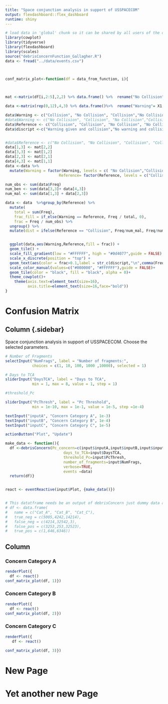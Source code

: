 ```yaml
---
title: "Space conjunction analysis in support of USSPACECOM"
output: flexdashboard::flex_dashboard
runtime: shiny
---
```





```r
# load data in 'global' chunk so it can be shared by all users of the dashboard
library(cowplot)
library(tidyverse)
library(flexdashboard)
library(scales)
source("debrisConcernFunction_Gallagher.R")
data <- fread("../data/events.csv")



conf_matrix_plot<-function(df = data_from_function, i){

  

mat <-matrix(df[i,2:5],2,2) %>% data.frame() %>%  rename("No Collision"= X1, "Collision" = X2)

data <-matrix(rep(0,12),4,3) %>% data.frame()%>%  rename("Warning"= X1, "Reference" = X2, "Freq" = X3)

data$Warning <- c("Collision", "No Collision", "Collision","No Collision")
#data$Warning <- c("No Collision", "Collision", "No Collision","Collision")
data$Reference <- c("Collision", "Collision", "No Collision", "No Collision")
data$discript <-c("Warning given and collision","No warning and collision", "Warning given and no collision" ,"No warning and no collision")


#data$Reference <- c("No Collision", "No Collision", "Collision", "Collision")
data[1,3] <- mat[2,2]
data[3,3] <- mat[1,2]
data[2,3] <- mat[2,1]
data[4,3] <- mat[1,1]
data <-data %>% 
  mutate(Warning = factor(Warning, levels = c( "No Collision","Collision")),  #c( "No Collision","Collision")
                        Reference= factor(Reference, levels = c("Collision", "No Collision")))  # c("Collision", "No Collision")

num_obs <- sum(data$Freq)
num_ben <- sum(data[3,3]+ data[4,3])
num_mal <- sum(data[1,3] + data[2,3])

data <- data  %>%group_by(Reference) %>% 
  mutate(
    total = sum(Freq),
    frac_fill = if_else(Warning == Reference, Freq / total, 0),
    frac = Freq / num_obs) %>% 
  ungroup() %>% 
  mutate(dist = ifelse(Reference == "Collision", Freq/num_mal, Freq/num_ben )) 


  ggplot(data,aes(Warning,Reference,fill = frac)) +
  geom_tile() +
  scale_fill_gradient(low = "#FFFFFF", high = "#0d4077",guide = FALSE) +
  scale_x_discrete(position = "top") +
  geom_text(aes(color = frac>0.1,label = str_c(discript,"\n",comma(Freq),"\n ", round(frac * 100,2), "% of all Observations \n", round(dist *100,2), "% of True ", Reference  )), size = 6)+
  scale_color_manual(values=c("#000000", "#FFFFFF"),guide = FALSE)+
  geom_tile(color = "black", fill = "black", alpha = 0)+
  theme_cowplot()+
    theme(axis.text=element_text(size=16),
          axis.title=element_text(size=16,face="bold"))
}
```

Confusion Matrix  {data-navmenu="More Analysis"}
===================================== 

Column {.sidebar} {data-width=250}
-----------------------------------------------------------------------

Space conjunction analysis in support of USSPACECOM. Choose the selected parameters.

```r
# Number of Fragments
selectInput("NumFrags", label = "Number of fragments:",
            choices = c(1, 10, 100, 1000 ,10000), selected = 1)

# Days to TCA 
sliderInput("DaysTCA", label = "Days to TCA",
            min = 1, max = 8, value = 1, step = 1)

#threshold_Pc

sliderInput("PcThresh", label = "Pc Threshold",
            min = 1e-10, max = 1e-1, value = 1e-5, step =1e-4)

textInput("inputA", "Concern Category A", 1e-3)
textInput("inputB", "Concern Category B", 1e-4)
textInput("inputC", "Concern Category C", 1e-5)

actionButton("Plot", "Update")

make_data <- function(){
  df <-debrisConcern(Pc_concern=c(input$inputA,input$inputB,input$inputC),
                          days_to_TCA=input$DaysTCA,
                          threshold_Pc=input$PcThresh,
                          number_of_fragments=input$NumFrags,
                          verbose=TRUE,
                          events =data)
  return(df)}


react <- eventReactive(input$Plot, {make_data()})


# This datatframe needs be an output of debrisConcern just dummy data at this time
# df <- data.frame(
#   name = c("Cat_A", "Cat_B", "Cat_C"),
#   true_neg = c(5005,4242,14214),
#   false_neg = c(4214,32542,3),
#   false_pos = c(3253,253,32523),
#   true_pos = c(1,646,6346))

```



Column
-----------------------------------------------------------------------
### Concern Category A 

```r
renderPlot({
  df <- react()
conf_matrix_plot(df, 1)})

```
    
### Concern Category B 

```r
renderPlot({
  df <- react()
conf_matrix_plot(df, 2)})
```

### Concern Category C 

```r
renderPlot({
   df <- react()

conf_matrix_plot(df, 3)})
```

 New Page {data-navmenu="More Analysis"}
=====================================



 Yet another new Page {data-navmenu="More Analysis"}
=====================================